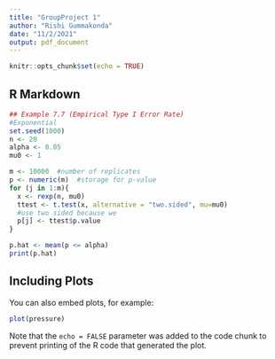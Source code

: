 ---
title: "GroupProject 1"
author: "Rishi Gummakonda"
date: "11/2/2021"
output: pdf_document
---

```{r setup, include=FALSE}
knitr::opts_chunk$set(echo = TRUE)
```

## R Markdown

```{r}

## Example 7.7 (Empirical Type I Error Rate)
#Exponential
set.seed(1000)
n <- 20
alpha <- 0.05
mu0 <- 1

m <- 10000  #number of replicates
p <- numeric(m)  #storage for p-value
for (j in 1:m){
  x <- rexp(n, mu0)
  ttest <- t.test(x, alternative = "two.sided", mu=mu0)
  #use two sided because we 
  p[j] <- ttest$p.value
}

p.hat <- mean(p <= alpha)
print(p.hat)

```

## Including Plots

You can also embed plots, for example:

```{r pressure, echo=FALSE}
plot(pressure)
```

Note that the `echo = FALSE` parameter was added to the code chunk to prevent printing of the R code that generated the plot.

